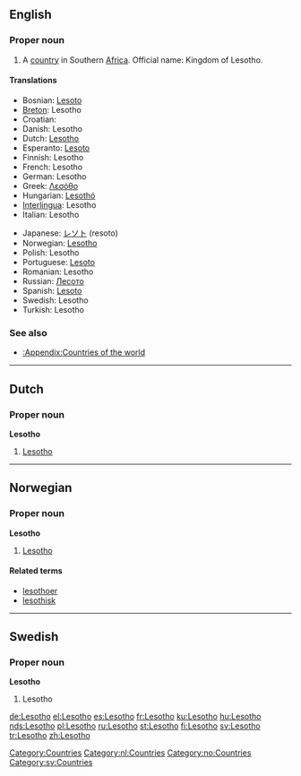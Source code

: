 ==English==

===Proper noun===
{{en-proper noun}}

# A [[country]] in Southern [[Africa]]. Official name: Kingdom of Lesotho.

====Translations====
{{trans-top|country in Southern Africa}}
*Bosnian: [[Lesoto]] {{m}}
*[[Breton]]: Lesotho
*Croatian: {{t|hr|Lesoto|m}}
*Danish: Lesotho
*Dutch: [[#Dutch|Lesotho]]
*Esperanto: [[Lesoto]]
*Finnish: Lesotho
*French: Lesotho {{m}}
*German: Lesotho
*Greek: [[Λεσόθο]] {{n}}
*Hungarian: [[Lesothó]]
*[[Interlingua]]: Lesotho
*Italian: Lesotho {{m}}
{{trans-mid}}
*Japanese: [[レソト]] (resoto)
*Norwegian: [[#Norwegian|Lesotho]]
*Polish: Lesotho
*Portuguese: [[Lesoto]]
*Romanian: Lesotho {{n}}
*Russian: [[Лесото]]
*Spanish: [[Lesoto]]
*Swedish: Lesotho
*Turkish: Lesotho
{{trans-bottom}}

===See also===
* [[:Appendix:Countries of the world]]

[[Category:Countries]]

----

==Dutch==

===Proper noun===
'''Lesotho''' {{n}}

# [[#English|Lesotho]]

[[Category:nl:Countries]]

----

==Norwegian==

===Proper noun===
'''Lesotho'''

# [[#English|Lesotho]]

====Related terms====
*[[lesothoer]]
*[[lesothisk]]

[[Category:no:Countries]]

----

==Swedish==

===Proper noun===
'''Lesotho'''

# Lesotho

[[Category:sv:Countries]]

[[de:Lesotho]]
[[el:Lesotho]]
[[es:Lesotho]]
[[fr:Lesotho]]
[[ku:Lesotho]]
[[hu:Lesotho]]
[[nds:Lesotho]]
[[pl:Lesotho]]
[[ru:Lesotho]]
[[st:Lesotho]]
[[fi:Lesotho]]
[[sv:Lesotho]]
[[tr:Lesotho]]
[[zh:Lesotho]]